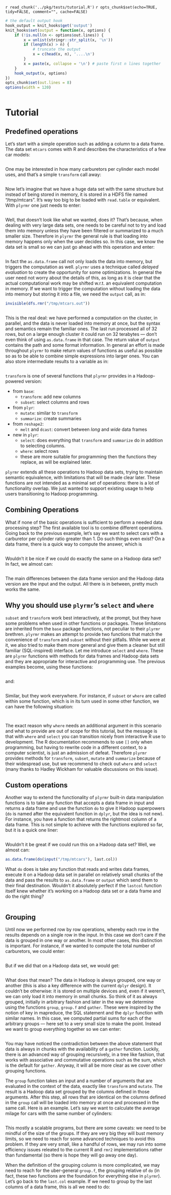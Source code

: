 `r read_chunk('../pkg/tests/tutorial.R')`
`r opts_chunk$set(echo=TRUE, tidy=FALSE, comment="", cache=FALSE)`

```r
# the default output hook
hook_output = knit_hooks$get('output')
knit_hooks$set(output = function(x, options) {
	if (!is.null(n <- options$out.lines)) {
		x = unlist(stringr::str_split(x, '\n'))
		if (length(x) > n) {
			# truncate the output
			x = c(head(x, n), '....\n')
		}
		x = paste(x, collapse = '\n') # paste first n lines together
	}
	hook_output(x, options)
})
opts_chunk$set(out.lines = 8)
options(width = 120)
```

```r
```

# Tutorial

## Predefined operations

Let's start with a simple operation such as adding a column to a data frame. The data set `mtcars` comes with R and describes the characteristics of a few car models:

```r
```

One may be interested in how many carburetors per cylinder each model uses, and that's a simple `transform` call away:

```r
```

Now let's imagine that we have a huge data set with the same structure but instead of being stored in memory, it is stored in a HDFS file named "/tmp/mtcars". It's way too big to be loaded with `read.table` or equivalent. With `plyrmr` one just needs to  enter:

```r
```

Well, that doesn't look like what we wanted, does it? That's because, when dealing with very large data sets, one needs to be careful not to try and load them into memory unless they have been filtered or summarized to a much smaller size. Therefore in `plyrmr` the general rule is that loading into memory happens only when the user decides so. In this case, we know the data set is small so we can just go ahead with this operation  and enter:

```r
```

In fact the `as.data.frame` call not only loads the data into memory, but triggers the computation as well. `plyrmr` uses a technique called *delayed evaluation* to create the opportunity for some optimizations. In general the user need not worry about the details of this, as long as it is clear that the actual computational work may be shifted w.r.t. an equivalent computation in memory. If we want to trigger the computation without loading the data into memory but storing it into a file, we need the `output` call, as in:

```r
invisible(dfs.rmr("/tmp/mtcars.out"))
```

```r
```

This is the real deal: we have performed a computation on the cluster, in parallel, and the data is never loaded into memory at once, but the syntax and semantics remain the familiar ones. The last run processed all of 32 rows, but on a large enough cluster it could run on 32 terabytes &mdash; don't even think of using `as.data.frame` in that case.
The return value of `output` contains the path and some format information. In general an effort is made throughout `plyrmr` to make return values of functions as useful as possible so as to be able to combine simple expressions into larger ones. You can also store intermediate results to a variable as in:

```r
``` 

`transform` is one of several functions that `plyrmr` provides in a Hadoop-powered version:

 * from `base`:
   * `transform`: add new columns
   * `subset`: select columns and rows
 * from `plyr`:
   * `mutate`: similar to `transform`
   * `summarize`: create summaries
 * from `reshape2`:
   * `melt` and `dcast`: convert between *long* and *wide* data frames
 * new in `plyr`:
   * `select`: does everything that `transform` and `summarize` do in addition to selecting columns.
   * `where`: select rows
   * these are more suitable for programming then the functions they replace, as will be explained later.
 
`plyrmr` extends all these operations to Hadoop data sets, trying to maintain semantic equivalence, with limitations that will be made clear later. These functions are not intended as a minimal set of operations: there is a lot of functionality overlap. We just wanted to support existing usage to help users transitioning to Hadoop programming.
 
## Combining Operations

What if none of the basic operations is sufficient to perform a needed data processing step? The first available tool is to combine different operations. Going back to the previous example, let's say we want to select cars with a carburetor per cylinder ratio greater than 1. Do such things even exist? On a data frame, there is a quick way to compute the answer, which is

```r
```

Wouldn't it be nice if we could do exactly the same on a Hadoop data set? In fact, we almost can:

```r
```

The main differences between the data frame version and the Hadoop data version are the input and the output. All there is in between, pretty much works the same. 

## Why you should use `plyrmr`'s `select` and `where`
`subset` and `transform` work best interactively, at the prompt, but they have some problems when used in other functions or packages. These limitations are inherited from the `base` package functions, not peculiar to their `plyrmr` brethren. `plyrmr` makes an attempt to provide two functions that match the convenience of `transform` and `subset` without their pitfalls. While we were at it, we also tried to make them more general and give them a cleaner but still familiar (SQL-inspired) interface. Let me introduce `select` and `where`. These are `plyrmr` functions with methods for data frames and Hadoop data sets and they are appropriate for interactive and programming use. The previous examples become, using these functions:

```r
```

and:

```r
```

Similar, but they work everywhere. For instance, if `subset` or `where` are called within some function, which is in its turn used in some other function, we can have the following situation:

```r
```
```r
```

The exact reason why `where` needs an additional argument in this scenario and what to provide are out of scope for this tutorial, but the message is that with `where` and `select` you can transition nicely from interactive R use to development. The R documentation recommends to use `[]` only when programming, but having to rewrite code in a different context, to a computer scientist, is just an admission of defeat. Therefore `plyrmr` provides methods for `transform`, `subset`, `mutate` and `summarize` because of their widespread use, but we recommend to check out `where` and `select` (many thanks to Hadley Wickham for valuable discussions on this issue).

## Custom operations
Another way to extend the functionality of `plyrmr` built-in data manipulation functions is to take any function that accepts a data frame in input and returns a data frame and use the function `do` to give it Hadoop superpowers (`do` is named after the equivalent function in `dplyr`, but the idea is not new). For instance, you have a function that returns the rightmost column of a data frame. This is not simple to achieve with the functions explored so far, but it is a quick one liner:

```r
```

Wouldn't it be great if we could run this on a Hadoop data set? Well, we almost can:

```r
as.data.frame(do(input("/tmp/mtcars"), last.col))
```

What `do` does is take any function that reads and writes data frames, execute it on a Hadoop data set in parallel on relatively small chunks of the data and pass the results to `as.data.frame` or `output` which send them to their final destination. Wouldn't it absolutely perfect if the `lastcol` function itself knew whether it's working on a Hadoop data set or a data frame and do the right thing?

```r
```


## Grouping

Until now we performed row by row operations, whereby each row in the results depends on a single row in the input. In this case we don't care if the data is grouped in one way or another. In most other cases, this distinction is important. For instance, if we wanted to compute the total number of carburetors, we could enter:

```r
```

But if we did that on a Hadoop data set, we would get:

```r
```

What does that mean? The data in Hadoop is always grouped, one way or another (this is also a key difference with the current `dplyr` design). It couldn't be otherwise: it is stored on multiple devices and, even if it weren't, we can only load it into memory in small chunks. So think of it as always grouped, initially in arbitrary fashion and later in the way we determine using the functions `group`, `group.f` and `gather`. These were inspired by the notion of key in mapreduce, the SQL statement and the `dplyr` function with similar names. In this case, we computed partial sums for each of the arbitrary groups &mdash; here set to a very small size to make the point. Instead we want to group everything together so we can enter:

```r
```

You may have noticed the contradiction between the above statement that data is always in chunks with the availability of a `gather` function. Luckily, there is an advanced way of grouping recursively, in a tree like fashion, that works with associative and commutative operations such as the sum, which is the default for `gather`. Anyway, it will all be more clear as we cover other grouping functions.

The `group` function takes an input and a number of arguments that are evaluated in the context of the data, exactly like `transform` and `mutate`. The result is a Hadoop data set grouped by the columns defined in those arguments. After this step, all rows that are identical on the columns defined in the `group` call will be loaded into memory at once and processed in the same call. Here is an example. Let's say we want to calculate the average milage for cars with the same number of cylinders:

```r
```

This mostly a scalable programs, but there are some caveats: we need to be mindful of the size of the groups. If they are very big they will bust memory limits, so we need to reach for some advanced techniques to avoid this problem. If they are very small, like a handful of rows, we may run into some efficiency issues releated to the current R and `rmr2` implementations rather than fundamental (so there is hope they will go away one day). 

When the definition of the grouping column is more complicated, we may need to reach for the uber-general `group.f`, the grouping relative of `do` (in fact, these two functions are the foundation for everything else in `plyrmr`). Let's go back to the `last.col` example. If we need to group by the last columns of a data frame, this is all we need to do:

```r
```


